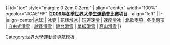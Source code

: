 <br clear=all>
{| id="toc" style="margin: 0 2em 0 2em;"
| align="center" width="100%"  bgcolor="#CAE1FF" |'''[[2009年冬季世界大學生運動會]]比赛项目'''
| align="left" |
|-
|align=center|[[2009年冬季世界大學生運動會冰球比賽|冰球]] | [[2009年冬季世界大學生運動會冰壺比賽|冰壺]] | [[2009年冬季世界大學生運動會花樣滑冰比賽|花樣滑冰]] | [[2009年冬季世界大學生運動會短道速滑比賽|短道速滑]] | [[2009年冬季世界大學生運動會速度滑冰比賽|速度滑冰]] | [[2009年冬季世界大學生運動會北歐兩項比賽|北歐兩項]] | [[2009年冬季世界大學生運動會冬季兩項比賽|冬季兩項]] | [[2009年冬季世界大學生運動會自由式滑雪比賽|自由式滑雪]] | [[2009年冬季世界大學生運動會越野滑雪比賽|越野滑雪]] | [[2009年冬季世界大學生運動會跳台滑雪比賽|跳台滑雪]] | [[2009年冬季世界大學生運動會單板滑雪比賽|單板滑雪]] | [[2009年冬季世界大學生運動會高山滑雪比賽|高山滑雪]]
|}
<noinclude>[[Category:世界大學運動會導航模板]]</noinclude>